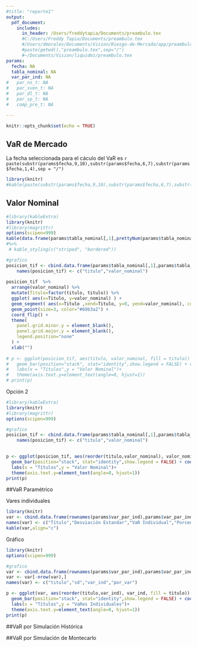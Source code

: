 ```yaml
---
#title: "reporte1"
output: 
  pdf_document:
    includes:
      in_header: /Users/freddytapia/Documents/preambulo.tex
      #C:/Users/Freddy Tapia/Documents/preambulo.tex
      #/Users/dmorales/Documents/Vision/Riesgo-de-Mercado/app/preambulo.tex
      #paste(getwd(),"preambulo.tex",sep="/") 
      #~/Documents/Vision/liquidez/preambulo.tex
params:
  fecha: NA
  tabla_nominal: NA
  var_par_ind: NA
#   par_ns_t: NA
#   par_sven_t: NA
#   par_dl_t: NA
#   par_sp_t: NA
#   comp_pre_t: NA

---
```


```r
knitr::opts_chunk$set(echo = TRUE)
```

## VaR de Mercado

La fecha seleccionada para el cáculo del VaR es `r paste(substr(params$fecha,9,10),substr(params$fecha,6,7),substr(params$fecha,1,4),sep = "/")`

```r
library(knitr)
#kable(paste(substr(params$fecha,9,10),substr(params$fecha,6,7),substr(params$fecha,1,4),sep = "/"),align="c")
```

## Valor Nominal

```r
#library(kableExtra)
library(knitr)
#library(magrittr)
options(scipen=999)
kable(data.frame(params$tabla_nominal[,1],prettyNum(params$tabla_nominal[,2], scientific=FALSE, big.mark=".")),col.names=c("Títulos","Valor Nominal"),align=c("c","r")) 
#%>%
 # kable_styling(c("striped", "bordered")) 

#grafico
posicion_tif <- cbind.data.frame(params$tabla_nominal[,1],params$tabla_nominal[,2])
    names(posicion_tif) <- c("titulo","valor_nominal")
    
posicion_tif  %>%
  arrange(valor_nominal) %>%
  mutate(Titulo=factor(titulo, titulo)) %>%
  ggplot( aes(x=Titulo, y=valor_nominal) ) +
  geom_segment( aes(x=Titulo ,xend=Titulo, y=0, yend=valor_nominal), color="grey") +
  geom_point(size=3, color="#69b3a2") +
  coord_flip() +
  theme(
    panel.grid.minor.y = element_blank(),
    panel.grid.major.y = element_blank(),
    legend.position="none"
  ) +
  xlab("")
    
# p <- ggplot(posicion_tif, aes(titulo, valor_nominal, fill = titulo)) + 
#   geom_bar(position="stack", stat="identity",show.legend = FALSE) + coord_flip() + 
#   labs(x = "Títulos",y = "Valor Nominal")+
#   theme(axis.text.y=element_text(angle=0, hjust=1))
# print(p) 

```

Opción 2

```r
#library(kableExtra)
library(knitr)
#library(magrittr)
options(scipen=999)

#grafico
posicion_tif <- cbind.data.frame(params$tabla_nominal[,1],params$tabla_nominal[,2])
    names(posicion_tif) <- c("titulo","valor_nominal")
    

p <- ggplot(posicion_tif, aes(reorder(titulo,valor_nominal), valor_nominal, fill = titulo)) + 
  geom_bar(position="stack", stat="identity",show.legend = FALSE) + coord_flip() + 
  labs(x = "Títulos",y = "Valor Nominal")+
  theme(axis.text.y=element_text(angle=0, hjust=1))
print(p) 

```


##VaR Paramétrico

Vares individuales

```r
library(knitr)
var <- cbind.data.frame(rownames(params$var_par_ind),params$var_par_ind[,1],prettyNum(params$var_par_ind[,3], scientific=FALSE, big.mark="."),params$var_par_ind[,4])
names(var) <- c("Título","Desviación Estandar","VaR Individual","Porcentaje VaR")
kable(var,align="c")
```

Gráfico

```r
library(knitr)
options(scipen=999)

#grafico
var <- cbind.data.frame(rownames(params$var_par_ind),params$var_par_ind[,1],params$var_par_ind[,3],params$var_par_ind[,4])
var <- var[-nrow(var),]
names(var) <- c("titulo","sd","var_ind","por_var")

p <- ggplot(var, aes(reorder(titulo,var_ind), var_ind, fill = titulo)) + 
  geom_bar(position="stack", stat="identity",show.legend = FALSE) + coord_flip() + 
  labs(x = "Títulos",y = "VaRes Individuales")+
  theme(axis.text.y=element_text(angle=0, hjust=1))
print(p) 

```

##VaR por Simulación Histórica

##VaR por Simulación de Montecarlo





